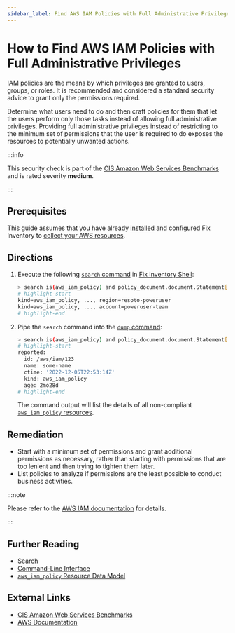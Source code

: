 ```yaml
---
sidebar_label: Find AWS IAM Policies with Full Administrative Privileges
---
```


# How to Find AWS IAM Policies with Full Administrative Privileges

IAM policies are the means by which privileges are granted to users, groups, or roles. It is recommended and considered a standard security advice to grant only the permissions required.

Determine what users need to do and then craft policies for them that let the users perform only those tasks instead of allowing full administrative privileges. Providing full administrative privileges instead of restricting to the minimum set of permissions that the user is required to do exposes the resources to potentially unwanted actions.

:::info

This security check is part of the [CIS Amazon Web Services Benchmarks](https://cisecurity.org/benchmark/amazon_web_services) and is rated severity **medium**.

:::

## Prerequisites

This guide assumes that you have already [installed](../../../getting-started/install/index.mdx) and configured Fix Inventory to [collect your AWS resources](../../../how-to-guides/data-sources/collect-aws-resource-data.mdx).

## Directions

1. Execute the following [`search` command](../../../reference/cli/search.mdx) in [Fix Inventory Shell](../../../reference/components/shell.mdx):

   ```bash
   > search is(aws_iam_policy) and policy_document.document.Statement[*].{Effect=Allow and (Action="*" and Resource="*")} and policy_attachment_count>0
   # highlight-start
   ​kind=aws_iam_policy, ..., region=resoto-poweruser
   ​kind=aws_iam_policy, ..., account=poweruser-team
   # highlight-end
   ```

2. Pipe the `search` command into the [`dump` command](../../../reference/cli/dump.mdx):

   ```bash
   > search is(aws_iam_policy) and policy_document.document.Statement[*].{Effect=Allow and (Action="*" and Resource="*")} and policy_attachment_count>0 | dump
   # highlight-start
   ​reported:
   ​  id: /aws/iam/123
   ​  name: some-name
   ​  ctime: '2022-12-05T22:53:14Z'
   ​  kind: aws_iam_policy
   ​  age: 2mo28d
   # highlight-end
   ```

   The command output will list the details of all non-compliant [`aws_iam_policy` resources](../../../reference/unified-data-model/aws.mdx#aws_iam_policy).

## Remediation

- Start with a minimum set of permissions and grant additional permissions as necessary, rather than starting with permissions that are too lenient and then trying to tighten them later.
- List policies to analyze if permissions are the least possible to conduct business activities.

:::note

Please refer to the [AWS IAM documentation](https://docs.aws.amazon.com/IAM/latest/UserGuide/best-practices.html) for details.

:::

## Further Reading

- [Search](../../../reference/search/index.mdx)
- [Command-Line Interface](../../../reference/cli/index.mdx)
- [`aws_iam_policy` Resource Data Model](../../../reference/unified-data-model/aws.mdx#aws_iam_policy)

## External Links

- [CIS Amazon Web Services Benchmarks](https://cisecurity.org/benchmark/amazon_web_services)
- [AWS Documentation](https://docs.aws.amazon.com/IAM/latest/UserGuide/best-practices.html)
